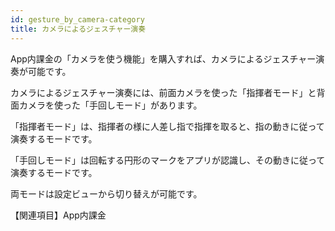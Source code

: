 ```yaml
---
id: gesture_by_camera-category
title: カメラによるジェスチャー演奏
---
```


App内課金の「カメラを使う機能」を購入すれば、カメラによるジェスチャー演奏が可能です。

カメラによるジェスチャー演奏には、前面カメラを使った「指揮者モード」と背面カメラを使った「手回しモード」があります。

「指揮者モード」は、指揮者の様に人差し指で指揮を取ると、指の動きに従って演奏するモードです。

「手回しモード」は回転する円形のマークをアプリが認識し、その動きに従って演奏するモードです。

両モードは設定ビューから切り替えが可能です。


【関連項目】<Link to="/docs/guide/Settings/In-App_Purchase">App内課金</Link> 